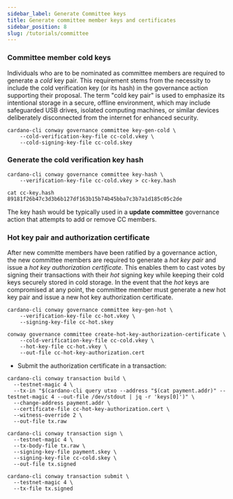 ```yaml
---
sidebar_label: Generate Committee keys
title: Generate committee member keys and certificates
sidebar_position: 8
slug: /tutorials/committee
---
```


### Committee member cold keys

Individuals who are to be nominated as committee members are required to generate a *cold* key pair. This requirement stems from the necessity to include the cold verification key (or its hash) in the governance action supporting their proposal. The term "cold key pair"
is used to emphasize its intentional storage in a secure, offline environment, which may include safeguarded USB drives, isolated computing machines, or similar
devices deliberately disconnected from the internet for enhanced security.

```
cardano-cli conway governance committee key-gen-cold \
    --cold-verification-key-file cc-cold.vkey \
    --cold-signing-key-file cc-cold.skey
```

### Generate the cold verification key hash

```
cardano-cli conway governance committee key-hash \
    --verification-key-file cc-cold.vkey > cc-key.hash
```
```
cat cc-key.hash
89181f26b47c3d3b6b127df163b15b74b45bba7c3b7a1d185c05c2de
```
The key hash would be typically used in a **update committee** governance action that attempts to add or remove CC members.

### Hot key pair and authorization certificate

After new committe members have been ratified by a governance action, the new committee members are required to generate a _hot key pair_ and issue
a _hot key authorization certificate_. This enables them to cast votes by signing their transactions with their *hot* signing key while keeping their cold
keys securely stored in cold storage. In the event that the *hot* keys are compromised at any point, the committee member must generate a new hot key pair and issue
a new hot key authorization certificate.

```
cardano-cli conway governance committee key-gen-hot \
    --verification-key-file cc-hot.vkey \
    --signing-key-file cc-hot.skey
```
```
conway governance committee create-hot-key-authorization-certificate \
    --cold-verification-key-file cc-cold.vkey \
    --hot-key-file cc-hot.vkey \
    --out-file cc-hot-key-authorization.cert
```
- Submit the authorization certificate in a transaction:
```
cardano-cli conway transaction build \
  --testnet-magic 4 \
  --tx-in "$(cardano-cli query utxo --address "$(cat payment.addr)" --testnet-magic 4 --out-file /dev/stdout | jq -r 'keys[0]')" \
  --change-address payment.addr \
  --certificate-file cc-hot-key-authorization.cert \
  --witness-override 2 \
  --out-file tx.raw
```
```
cardano-cli conway transaction sign \
  --testnet-magic 4 \
  --tx-body-file tx.raw \
  --signing-key-file payment.skey \
  --signing-key-file cc-cold.skey \
  --out-file tx.signed
```
```
cardano-cli conway transaction submit \
  --testnet-magic 4 \
  --tx-file tx.signed
```
